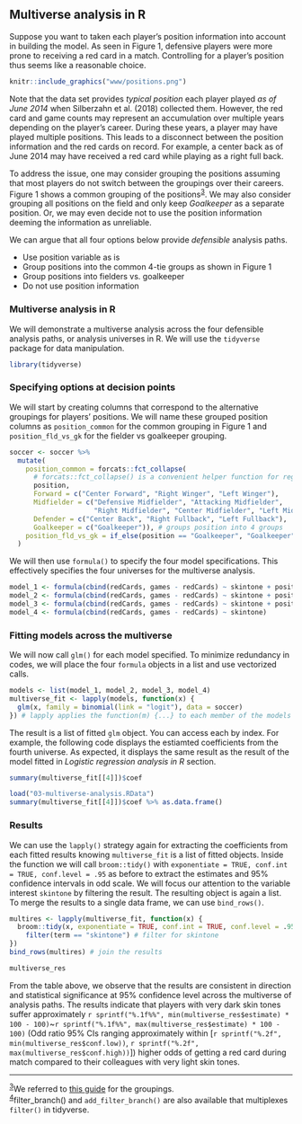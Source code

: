 ## Multiverse analysis in R

Suppose you want to taken each player's position information into account in building the model. As seen in Figure 1, defensive players were more prone to receiving a red card in a match. Controlling for a player's position thus seems like a reasonable choice.

```r
knitr::include_graphics("www/positions.png")
```

Note that the data set provides _typical position_ each player played _as of June 2014_ when Silberzahn et al. (2018) collected them. However, the red card and game counts may represent an accumulation over multiple years depending on the player's career. During these years, a player may have played multiple positions. This leads to a disconnect between the position information and the red cards on record. For example, a center back as of June 2014 may have received a red card while playing as a right full back. 

To address the issue, one may consider grouping the positions assuming that most players do not switch between the groupings over their careers. Figure 1 shows a common grouping of the positions<sup><a href="#note3">3</a></sup>. We may also consider grouping all positions on the field and only keep _Goalkeeper_ as a separate position. Or, we may even decide not to use the position information deeming the information as unreliable. 

We can argue that all four options below provide _defensible_ analysis paths.

+   Use position variable as is
+   Group positions into the common 4-tie groups as shown in Figure 1
+   Group positions into fielders vs. goalkeeper
+   Do not use position information

### Multiverse analysis in R

We will demonstrate a multiverse analysis across the four defensible analysis paths, or analysis universes in R. We will use the `tidyverse` package for data manipulation.

```r
library(tidyverse)
```

### Specifying options at decision points

We will start by creating columns that correspond to the alternative groupings for players' positions. We will name these grouped position columns as `position_common` for the common grouping in Figure 1 and `position_fld_vs_gk` for the fielder vs goalkeeper grouping.

```r
soccer <- soccer %>%
  mutate(
    position_common = forcats::fct_collapse( 
      # forcats::fct_collapse() is a convenient helper function for regrouping factors
      position, 
      Forward = c("Center Forward", "Right Winger", "Left Winger"), 
      Midfielder = c("Defensive Midfielder", "Attacking Midfielder", 
                     "Right Midfielder", "Center Midfielder", "Left Midfielder"), 
      Defender = c("Center Back", "Right Fullback", "Left Fullback"), 
      Goalkeeper = c("Goalkeeper")), # groups position into 4 groups
    position_fld_vs_gk = if_else(position == "Goalkeeper", "Goalkeeper", "Fielder") # group all fielders
  )
```

We will then use `formula()` to specify the four model specifications. This effectively specifies the four universes for the multiverse analysis.

```r
model_1 <- formula(cbind(redCards, games - redCards) ~ skintone + position)
model_2 <- formula(cbind(redCards, games - redCards) ~ skintone + position_common)
model_3 <- formula(cbind(redCards, games - redCards) ~ skintone + position_fld_vs_gk)
model_4 <- formula(cbind(redCards, games - redCards) ~ skintone)
```


### Fitting models across the multiverse

We will now call `glm()` for each model specified. To minimize redundancy in codes, we will place the four `formula` objects in a list and use vectorized calls. 

```r
models <- list(model_1, model_2, model_3, model_4)
multiverse_fit <- lapply(models, function(x) {
  glm(x, family = binomial(link = "logit"), data = soccer)
}) # lapply applies the function(m) {...} to each member of the models list
```

The result is a list of fitted `glm` object. You can access each by index. For example, the following code displays the estiamted coefficients from the fourth universe. As expected, it displays the same result as the result of the model fitted in _Logistic regression analysis in R_ section.

```r
summary(multiverse_fit[[4]])$coef
```

```r
load("03-multiverse-analysis.RData")
summary(multiverse_fit[[4]])$coef %>% as.data.frame()
```

### Results

We can use the `lapply()` strategy again for extracting the coefficients from each fitted results knowing `multiverse_fit` is a list of fitted objects. Inside the function we will call `broom::tidy()` with `exponentiate = TRUE, conf.int = TRUE, conf.level = .95` as before to extract the estimates and 95% confidence intervals in odd scale. We will focus our attention to the variable interest `skintone` by filtering the result. The resulting object is again a list. To merge the results to a single data frame, we can use `bind_rows()`.

```r
multires <- lapply(multiverse_fit, function(x) {
  broom::tidy(x, exponentiate = TRUE, conf.int = TRUE, conf.level = .95) %>%
    filter(term == "skintone") # filter for skintone
})
bind_rows(multires) # join the results
```

```r
multiverse_res
```

From the table above, we observe that the results are consistent in direction and statistical significance at 95% confidence level across the multiverse of analysis paths. The results indicate that players with very dark skin tones suffer approximately `r sprintf("%.1f%%", min(multiverse_res$estimate) * 100 - 100)`~`r sprintf("%.1f%%", max(multiverse_res$estimate) * 100 - 100)` (Odd ratio 95% CIs ranging approximately within [`r sprintf("%.2f", min(multiverse_res$conf.low))`, `r sprintf("%.2f", max(multiverse_res$conf.high))`]) higher odds of getting a red card during match compared to their colleagues with very light skin tones. 

```{=html}
<hr />
<footnote id="note3"><sup><a href="#note3">3</a></sup>We referred to <a href="https://yoursoccerhome.com/soccer-positions-a-complete-and-easy-to-understand-guide/" target="_blank">this guide</a> for the groupings.</footnote>
<br /><footnote id="note4"><sup><a href="#note4">4</a></sup><coce>filter_branch()</code> and <code>add_filter_branch()</code> are also available that multiplexes <code>filter()</code> in tidyverse.</footnote>
```
